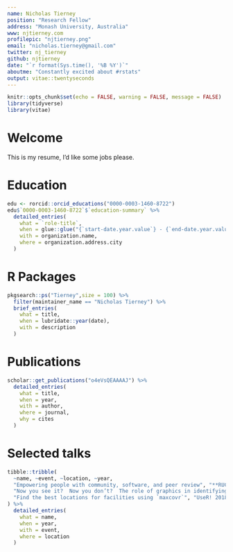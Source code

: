 ```yaml
---
name: Nicholas Tierney
position: "Research Fellow"
address: "Monash University, Australia"
www: njtierney.com
profilepic: "njtierney.png"
email: "nicholas.tierney@gmail.com"
twitter: nj_tierney
github: njtierney
date: "`r format(Sys.time(), '%B %Y')`"
aboutme: "Constantly excited about #rstats"
output: vitae::twentyseconds
---
```


```r
knitr::opts_chunk$set(echo = FALSE, warning = FALSE, message = FALSE)
library(tidyverse)
library(vitae)
```

# Welcome

This is my resume, I'd like some jobs please.

# Education
```r
edu <- rorcid::orcid_educations("0000-0003-1460-8722")
edu$`0000-0003-1460-8722`$`education-summary` %>%
  detailed_entries(
    what = `role-title`,
    when = glue::glue("{`start-date.year.value`} - {`end-date.year.value`}"),
    with = organization.name,
    where = organization.address.city
  )
```

# R Packages
```r
pkgsearch::ps("Tierney",size = 100) %>%
  filter(maintainer_name == "Nicholas Tierney") %>%
  brief_entries(
    what = title,
    when = lubridate::year(date),
    with = description
  )
```

# Publications
```r
scholar::get_publications("o4eVsQEAAAAJ") %>%
  detailed_entries(
    what = title,
    when = year,
    with = author,
    where = journal,
    why = cites
  )
```

# Selected talks
```r
tibble::tribble(
  ~name, ~event, ~location, ~year,
  "Empowering people with community, software, and peer review", "**RUCK: R Users Conference Korea (Invited Keynote speaker)**", "Seoul, Korea", 2018,
  "Now you see it?  Now you don’t?  The role of graphics in identifying MCMC convergence (Awarded Runner up Pitman Prize for Young Statistician)", "ISCB-ASC", "Melbourne, Australia", 2018,
  "Find the best locations for facilities using `maxcovr`", "UseR! 2018", "Brisbane, Australia", 2018
) %>%
  detailed_entries(
    what = name,
    when = year,
    with = event,
    where = location
  )
```
